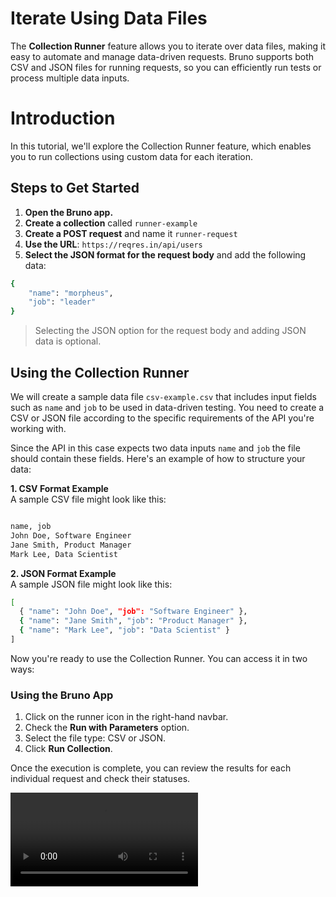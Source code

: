

# Iterate Using Data Files 

The **Collection Runner** feature allows you to iterate over data files, making it easy to automate and manage data-driven requests. Bruno supports both CSV and JSON files for running requests, so you can efficiently run tests or process multiple data inputs.

# Introduction 

  In this tutorial, we'll explore the Collection Runner feature, which enables you to run collections using custom data for each iteration. 
## Steps to Get Started

1. **Open the Bruno app.**
2. **Create a collection** called `runner-example`
3. **Create a POST request** and name it `runner-request`
4. **Use the URL**: `https://reqres.in/api/users`
5. **Select the JSON format for the request body** and add the following data:

```bash
{
    "name": "morpheus",
    "job": "leader"
}
```

> Selecting the JSON option for the request body and adding JSON data is optional.


## Using the Collection Runner

We will create a sample data file `csv-example.csv` that includes input fields such as `name` and `job` to be used in data-driven testing. You need to create a CSV or JSON file according to the specific requirements of the API you're working with.

Since the API in this case expects two data inputs  `name` and `job`  the file should contain these fields. Here's an example of how to structure your data:


**1. CSV Format Example**  
A sample CSV file might look like this:

```bash copy

name, job
John Doe, Software Engineer
Jane Smith, Product Manager
Mark Lee, Data Scientist

```

**2. JSON Format Example**  
A sample JSON file might look like this:

``` bash copy
[
  { "name": "John Doe", "job": "Software Engineer" },
  { "name": "Jane Smith", "job": "Product Manager" },
  { "name": "Mark Lee", "job": "Data Scientist" }
]
```

Now you're ready to use the Collection Runner. You can access it in two ways:

### Using the Bruno App

1. Click on the runner icon in the right-hand navbar.
2. Check the **Run with Parameters** option.
3. Select the file type: CSV or JSON.
4. Click **Run Collection**.

Once the execution is complete, you can review the results for each individual request and check their statuses.

<Video src="/assets/demo-csv-runner-gui.mp4" />


### Using the Bruno CLI



1. Navigate to the root directory of your Bruno collection.
2. Run the following command:

   
```bash copy
   bru run --reporter-html results.html --csv-file-path /path/to/csv/file.csv 
```
or 

```bash copy
   bru run --output results.html --format html --csv-file-path /path/to/csv/file.csv 
```
   


<Video src="/assets/demo-csv-runner-cli.mp4" />

It will create a `results.html` file in your Bruno collection's root directory. You can view this file in your browser.


### Command Overview 
1. `--reporter-html results.html`: Generates a human-readable HTML report.
2. `--csv-file-path /path/to/csv/file.csv`: Specifies the path to the CSV file you want to use.


[Bruno CLI Overview](../bru-cli/overview)